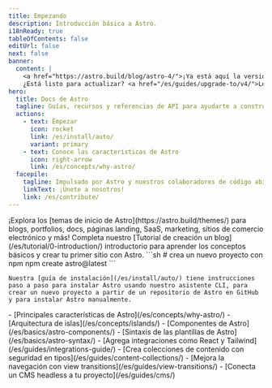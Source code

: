 ```yaml
---
title: Empezando
description: Introducción básica a Astro.
i18nReady: true
tableOfContents: false
editUrl: false
next: false
banner:
  content: |
    <a href="https://astro.build/blog/astro-4/">¡Ya está aquí la versión 4.0 de Astro!</a>
    ¿Está listo para actualizar? <a href="/es/guides/upgrade-to/v4/">Lee nuestra guía de actualización</a>.
hero:
  title: Docs de Astro
  tagline: Guías, recursos y referencias de API para ayudarte a construir con Astro.
  actions:
    - text: Empezar
      icon: rocket
      link: /es/install/auto/
      variant: primary
    - text: Conoce las características de Astro
      icon: right-arrow
      link: /es/concepts/why-astro/
  facepile:
    tagline: Impulsado por Astro y nuestros colaboradores de código abierto.
    linkText: ¡Únete a nosotros!
    link: /es/contribute/
---
```


<CardGrid>
  <Card title="¿Qué construirás con Astro?" icon="laptop">
    ¡Explora los [temas de inicio de Astro](https://astro.build/themes/) para blogs, portfolios, docs, páginas landing, SaaS, marketing, sitios de comercio electrónico y más!
  </Card>

  <Card title="Toma un recorrido guiado" icon="star">
    Completa nuestro [Tutorial de creación un blog](/es/tutorial/0-introduction/) introductorio para aprender los conceptos básicos y crear tu primer sitio con Astro.
  </Card>

  <SplitCard title="Comienza un nuevo proyecto" icon="rocket">
    ```sh
    # crea un nuevo proyecto con npm
    npm create astro@latest
    ```

    Nuestra [guía de instalación](/es/install/auto/) tiene instrucciones paso a paso para instalar Astro usando nuestro asistente CLI, para crear un nuevo proyecto a partir de un repositorio de Astro en GitHub y para instalar Astro manualmente.
  </SplitCard>

  <ListCard title="Aprende" icon="open-book">
    - [Principales características de Astro](/es/concepts/why-astro/)
    - [Arquitectura de islas](/es/concepts/islands/)
    - [Componentes de Astro](/es/basics/astro-components/)
    - [Sintaxis de las plantillas de Astro](/es/basics/astro-syntax/)
  </ListCard>

  <ListCard title="Extiende" icon="puzzle">
    - [Agrega integraciones como React y Tailwind](/es/guides/integrations-guide/)
    - [Crea colecciones de contenido con seguridad en tipos](/es/guides/content-collections/)
    - [Mejora la navegación con view transitions](/es/guides/view-transitions/)
    - [Conecta un CMS headless a tu proyecto](/es/guides/cms/)
  </ListCard>
</CardGrid>

<Discord title="¿Tienes alguna pregunta o quieres participar?" cta="Únete a nuestro Discord"/>